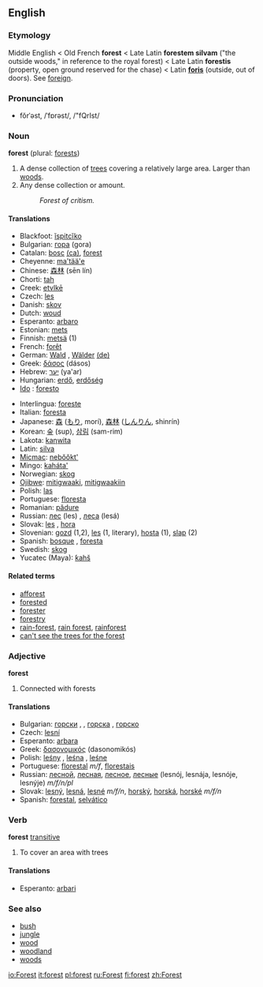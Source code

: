 ==English==

===Etymology===
Middle English < Old French '''forest''' < Late Latin '''forestem silvam''' ("the outside woods," in reference to the royal forest) < Late Latin '''forestis''' (property, open ground reserved for the chase) < Latin '''[[foris]]''' (outside, out of doors). See [[foreign]].

===Pronunciation===
*fŏrˈəst, /ˈfɒrəst/, /"fQrIst/

===Noun===
'''forest''' (plural: [[forests]])
#A dense collection of [[tree]]s covering a relatively large area.  Larger than [[woods]].
#Any dense collection or amount. 
#:''Forest of critism.''

====Translations====
{{top}}
*Blackfoot: [[ĭspitcĭko]]
*Bulgarian: [[гора]] (gora) {{f}}
*Catalan: [[bosc]] {{m}} [[:ca:bosc|(ca)]], [[forest#Catalan|forest]] {{f}}
*Cheyenne: [[ma'tää'e]]
*Chinese: [[森林]] (sēn lín)<!--, [[御猎场]]-->
*Chorti: [[tah]]
*Creek: [[etvlkē]]
*Czech: [[les]] {{m}}
*Danish: [[skov]] {{m}}
*Dutch: [[woud]] {{n}}
*Esperanto: [[arbaro]]
*Estonian: [[mets]]
*Finnish: [[metsä]] (1)
*French: [[forêt]] {{f}}
*German: [[Wald]] {{m}}, [[Wälder]] {{p}} [[:de:Wald|(de)]]
*Greek: [[δάσος]] (dásos) {{n}}
*Hebrew: [[יער]] (ya'ar) {{m}}
*Hungarian: [[erdő]], [[erdőség]]
* [[w:Ido|Ido]] : [[foresto]]
{{mid}}
*Interlingua: [[foreste]]
*Italian: [[foresta]] {{f}}
*Japanese: [[森]] ([[もり]], morí), [[森林]] ([[しんりん]], shinrín)
*Korean: [[숲]] (sup), [[삼림]] (sam-rim)
*Lakota: [[kaƞwita]]
*Latin: [[silva]] {{f}}
*[[Micmac]]: [[nebŏŏkt']]
*Mingo: [[kaháta']]
*Norwegian: [[skog]] {{m}}
*[[Ojibwe]]: [[mitigwaaki]], [[mitigwaakiin]] {{p}}
*Polish: [[las]] {{m}}
*Portuguese: [[floresta]] {{f}}
*Romanian: [[pădure]] {{f}}
*Russian: [[лес]] (les) {{m}}, [[леса]] (lesá) {{p}}
*Slovak: [[les]] {{m}}, [[hora#Slovak|hora]] {{f}}
*Slovenian: [[gozd]] {{m}} (1,2), [[les]] {{m}} (1, literary), [[hosta]] {{f}} (1), [[slap]] {{m}} (2)
*Spanish: [[bosque]] {{m}}, [[foresta]] {{f}}
*Swedish: [[skog]]
*Yucatec (Maya): [[ƙahš]]
{{bottom}}

====Related terms====
*[[afforest]]
*[[forested]]
*[[forester]]
*[[forestry]]
*[[rain-forest]], [[rain forest]], [[rainforest]]
*[[can't see the trees for the forest]]

===Adjective===
'''forest'''
#Connected with forests
<!-- isn't this another case of a noun used as modifier? -->
<!-- Seems to be -- why is this listed as an adjective? -->

====Translations====
*Bulgarian: [[горски]] {{m}}, {{p}}, [[горска]] {{f}}, [[горско]] {{n}}
*Czech: [[lesní]] {{m}}
*Esperanto: [[arbara]]  
*Greek: [[δασονομικός]] (dasonomikós)
*Polish: [[leśny]] {{m}}, [[leśna]] {{f}}, [[leśne]] {{n}}
*Portuguese: [[florestal]] ''m/f'', [[florestais]] {{p}}
*Russian: [[лесной]], [[лесная]], [[лесное]], [[лесные]] (lesnój, lesnája, lesnóje, lesnýje) ''m/f/n/pl''
*Slovak: [[lesný]], [[lesná]], [[lesné]] ''m/f/n'', [[horský]], [[horská]], [[horské]] ''m/f/n''
*Spanish: [[forestal]], [[selvático]]

===Verb===
'''forest''' [[transitive]]
#To cover an area with trees

====Translations====
*Esperanto: [[arbari]]

===See also===
*[[bush]]
*[[jungle]]
*[[wood]]
*[[woodland]]
*[[woods]]

[[io:Forest]]
[[it:forest]]
[[pl:forest]]
[[ru:Forest]]
[[fi:forest]]
[[zh:Forest]]